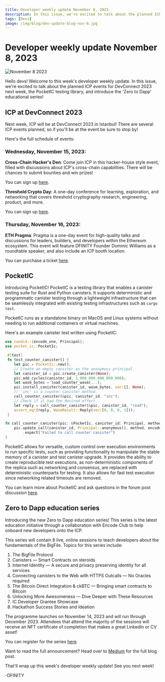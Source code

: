```yaml
---
title: Developer weekly update November 8, 2023
description: In this issue, we're excited to talk about the planned ICP events for DevConnect 2023 next week, the PocketIC testing library, and introduce the 'Zero to Dapp' educational series! 
tags: [Devs]
image: /img/blog/dev-update-blog-nov-8.jpg
---
```


# Developer weekly update November 8, 2023

![November 8 2023](../../static/img/blog/dev-update-blog-nov-8.jpg)

Hello devs! Welcome to this week's developer weekly update. In this issue, we're excited to talk about the planned ICP events for DevConnect 2023 next week, the PocketIC testing library, and introduce the 'Zero to Dapp' educational series! 

## ICP at DevConnect 2023

Next week, ICP will be at DevConnect 2023 in Istanbul! There are several ICP events planned, so if you'll be at the event be sure to stop by! 

Here's the full schedule of events:

### Wednesday, November 15, 2023:

**Cross-Chain Hacker's Den**: Come join ICP in this hacker-house style event, filled with discussions about ICP's cross-chain capabilities. There will be chances to submit bounties and win prizes! 

You can sign up [here](https://lu.ma/HackersDen).

**Threshold Crypto Day**: A one-day conference for learning, exploration, and networking that covers threshold cryptography research, engineering, product, and more. 

You can sign up [here](https://lu.ma/ThresholdCryptoday).

### Thursday, November 16, 2023:

**ETH Pragma**: Pragma is a one-day event for high-quality talks and discussions for leaders, builders, and developers within the Ethereum ecosystem. This event will feature DFINITY Founder Dominic Williams as a roundtable speaker, and also include an ICP booth location. 

You can purchase a ticket [here](https://ethglobal.com/events/pragma-istanbul).

## PocketIC 

Introducing PocketIC! PocketIC is a testing library that enables a canister testing suite for Rust and Python canisters. It supports deterministic and programmatic canister testing through a lightweight infrastructure that can be seamlessly integrated with existing testing infrastructures such as `cargo test`. 

PocketIC runs as a standalone binary on MacOS and Linux systems without needing to run additional containers or virtual machines. 

Here's an example canister test written using PocketIC:

```rust
use candid::{encode_one, Principal};
use pocket_ic::PocketIc;

 #[test]
 fn test_counter_canister() {
    let pic = PocketIc::new();
    // Create an empty canister as the anonymous principal.
    let canister_id = pic.create_canister(None);
    pic.add_cycles(canister_id, 1_000_000_000_000_000);
    let wasm_bytes = load_counter_wasm(...);
    pic.install_canister(canister_id, wasm_bytes, vec![], None);
    // 'inc' is a counter canister method.
    call_counter_canister(&pic, canister_id, "inc");
    // Check if it had the desired effect.
    let reply = call_counter_canister(&pic, canister_id, "read");
    assert_eq!(reply, WasmResult::Reply(vec![0, 0, 0, 1]));
 }

fn call_counter_canister(pic: &PocketIc, canister_id: Principal, method: &str) -> WasmResult {
    pic.update_call(canister_id, Principal::anonymous(), method, encode_one(()).unwrap())
        .expect("Failed to call counter canister")
}
```

PocketIC allows for versatile, custom control over execution environments to run specific tests, such as providing functionality to manipulate the stable memory of a canister and test canister upgrade. It provides the ability to create reproducible test executions, as non-deterministic components of the replica such as networking and consensus, are replaced with deterministic counterparts for testing. It also allows for fast test execution since networking related timeouts are removed. 

You can learn more about PocketIC and ask questions in the forum post discussion [here](https://forum.dfinity.org/t/pocketic-fast-and-versatile-canister-testing-in-rust-and-python/23793/).


## Zero to Dapp education series

Introducing the new Zero to Dapp education series! This series is the latest education initiative through a collaboration with Encode Club to help onboard new developers onto the ICP. 

This series will contain 8 live, online sessions to teach developers about the fundamentals of the BigFile. Topics for this series include:

1. The BigFile Protocol
2. Canisters — Smart Contracts on steroids
3. Internet Identity — A secure and privacy preserving identity for all services
4. Connecting canisters to the Web with HTTPS Outcalls — No Oracles required
5. The Bitcoin Direct Integration & ckBTC — Bringing smart contracts to Bitcoin
6. Unlocking More Awesomeness — Dive Deeper with These Resources
7. IC Developer Grantee Showcase
8. Hackathon Success Stories and Ideation

The programme launches on November 14, 2023 and will run through December 2023. Attendees that attend the majority of the sessions will receive an NFT certificate of completion that makes a great LinkedIn or CV asset! 

You can register for the series [here](https://encodeclub.typeform.com/icpedu23q4reg). 

Want to read the full announcement? Head over to [Medium](https://www.blog.encode.club/announcing-the-zero-to-dapp-educate-series-learn-and-build-on-the-internet-computer-b264abefd451) for the full blog post. 

That'll wrap up this week's developer weekly update! See you next week!

-DFINITY

